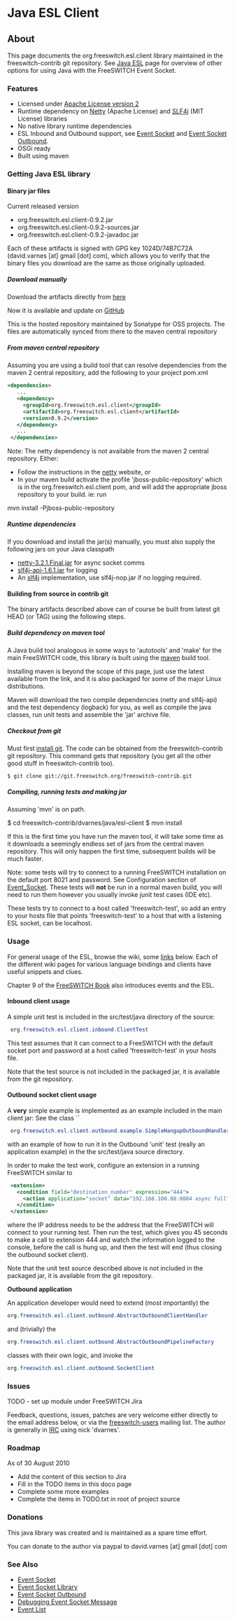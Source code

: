 
# Java ESL Client 

 

## About

This page documents the org.freeswitch.esl.client library maintained in the freeswitch-contrib git repository. See [Java ESL](./index.mdx#about) page for overview of other options for using Java with the FreeSWITCH Event Socket.

### Features

* Licensed under [Apache License version 2](http://www.apache.org/licenses/LICENSE-2.0)
* Runtime dependency on [Netty](http://www.jboss.org/netty) (Apache License) and [SLF4j](http://www.slf4j.org) (MIT License) libraries
* No native library runtime dependencies
* ESL Inbound and Outbound support, see [Event Socket](../../Modules/mod_event_socket_1048924.mdx#11-acl) and [Event Socket Outbound](../Event-Socket-Library/Event-Socket-Outbound_3375460.mdx#faq).
* OSGi ready
* Built using maven

### Getting Java ESL library

#### Binary jar files

Current released version

* org.freeswitch.esl.client-0.9.2.jar
* org.freeswitch.esl.client-0.9.2-sources.jar
* org.freeswitch.esl.client-0.9.2-javadoc.jar

Each of these artifacts is signed with GPG key 1024D/74B7C72A (david.varnes \[at\] gmail \[dot\] com), which allows you to verify that the binary files you download are the same as those originally uploaded.

##### Download manually

Download the artifacts directly from [here](https://oss.sonatype.org/content/repositories/releases/org/freeswitch/esl/client/org.freeswitch.esl.client/)


Now it is available and update on [GitHub](https://github.com/esl-client/)


This is the hosted repository maintained by Sonatype for OSS projects. The files are automatically synced from there to the maven central repository

##### From maven central repository

Assuming you are using a build tool that can resolve dependencies from the maven 2 central repository, add the following to your project pom.xml

```xml
<dependencies>
   ...
   <dependency>
     <groupId>org.freeswitch.esl.client</groupId>
     <artifactId>org.freeswitch.esl.client</artifactId>
     <version>0.9.2</version>
   </dependency>
   ...
 </dependencies>
```

Note: The netty dependency is not available from the maven 2 central repository. Either:

* Follow the instructions in the [netty](http://www.jboss.org/netty) website, or
* In your maven build activate the profile 'jboss-public-repository' which is in the org.freeswitch.esl.client pom, and will add the appropriate jboss repository to your build. ie: run

 mvn install -Pjboss-public-repository

##### Runtime dependencies

If you download and install the jar(s) manually, you must also supply the following jars on your Java classpath

* [netty-3.2.1.Final.jar](http://www.jboss.org/netty) for async socket comms
* [slf4j-api-1.6.1.jar](http://www.slf4j.org) for logging
* An [slf4j](http://www.slf4j.org) implementation, use slf4j-nop.jar if no logging required.

#### Building from source in contrib git

The binary artifacts described above can of course be built from latest git HEAD (or TAG) using the following steps.

##### Build dependency on maven tool

A Java build tool analogous in some ways to 'autotools' and 'make' for the main FreeSWITCH code, this library is built using the [maven](http://maven.apache.org) build tool.

Installing maven is beyond the scope of this page, just use the latest available from the link, and it is also packaged for some of the major Linux distributions.

Maven will download the two compile dependencies (netty and slf4j-api) and the test dependency (logback) for you, as well as compile the java classes, run unit tests and assemble the 'jar' archive file.

##### Checkout from git

Must first [install git](https://wiki.freeswitch.org/wiki/Git%5FInstall "Git Install"). The code can be obtained from the freeswitch-contrib git repository. This command gets that repository (you get all the other good stuff in freeswitch-contrib too).

```shell
$ git clone git://git.freeswitch.org/freeswitch-contrib.git
```

##### Compiling, running tests and making jar

Assuming 'mvn' is on path.

$ cd freeswitch-contrib/dvarnes/java/esl-client
$ mvn install

If this is the first time you have run the maven tool, it will take some time as it downloads a seemingly endless set of jars from the central maven repository. This will only happen the first time, subsequent builds will be much faster.

Note: some tests will try to connect to a running FreeSWITCH installation on the default port 8021 and password. See Configuration section of [Event\_Socket](https://wiki.freeswitch.org/wiki/Event%5FSocket "Event Socket"). These tests will **not** be run in a normal maven build, you will need to run them however you usually invoke junit test cases (IDE etc).

These tests try to connect to a host called 'freeswitch-test', so add an entry to your hosts file that points 'freeswitch-test' to a host that with a listening ESL socket, can be localhost.

### Usage

For general usage of the ESL, browse the wiki, some [links](https://wiki.freeswitch.org/wiki/Java%5FESL%5FClient#See%5FAlso) below. Each of the different wiki pages for various language bindings and clients have useful snippets and clues.

Chapter 9 of the [FreeSWITCH Book](https://www.packtpub.com/freeswitch-1-0-6-build-robust-high-performance-telephony-systems/book) also introduces events and the ESL.

#### Inbound client usage

A simple unit test is included in the src/test/java directory of the source:

```java
 org.freeswitch.esl.client.inbound.ClientTest
```

This test assumes that it can connect to a FreeSWITCH with the default socket port and password at a host called 'freeswitch-test' in your hosts file.

Note that the test source is not included in the packaged jar, it is available from the git repository.

#### Outbound socket client usage

A **very** simple example is implemented as an example included in the main client jar: See the class ``

```java
 org.freeswitch.esl.client.outbound.example.SimpleHangupOutboundHandler
```

with an example of how to run it in the Outbound 'unit' test (really an application example) in the the src/test/java source directory.

In order to make the test work, configure an extension in a running FreeSWITCH similar to

```xml
 <extension>
   <condition field="destination_number" expression="444">
     <action application="socket" data="192.168.100.88:8084 async full"/>
   </condition>
 </extension>
```

where the IP address needs to be the address that the FreeSWITCH will connect to your running test. Then run the test, which gives you 45 seconds to make a call to extension 444 and watch the information logged to the console, before the call is hung up, and then the test will end (thus closing the outbound socket client).

Note that the unit test source described above is not included in the packaged jar, it is available from the git repository.

**Outbound application**

An application developer would need to extend (most importantly) the 

```java
org.freeswitch.esl.client.outbound.AbstractOutboundClientHandler
```

and (trivially) the 

```java
org.freeswitch.esl.client.outbound.AbstractOutboundPipelineFactory
```

classes with their own logic, and invoke the 

```java
org.freeswitch.esl.client.outbound.SocketClient
```

### Issues

TODO - set up module under FreeSWITCH Jira

Feedback, questions, issues, patches are very welcome either directly to the email address below, or via the [freeswitch-users](http://lists.freeswitch.org/mailman/listinfo/freeswitch-users) mailing list. The author is generally in [IRC](https://wiki.freeswitch.org/wiki/IRC "IRC") using nick 'dvarnes'.

### Roadmap

As of 30 August 2010

* Add the content of this section to Jira
* Fill in the TODO items in this doco page
* Complete some more examples
* Complete the items in TODO.txt in root of project source

### Donations

This java library was created and is maintained as a spare time effort.

You can donate to the author via paypal to david.varnes \[at\] gmail \[dot\] com

### See Also

* [Event Socket](../../Modules/mod_event_socket_1048924.mdx#11-acl)
* [Event Socket Library](../Event-Socket-Library/index.mdx#-new-)
* [Event Socket Outbound](../Event-Socket-Library/Event-Socket-Outbound_3375460.mdx#faq)
* [Debugging Event Socket Message](../../Introduction/Event-System/Debugging-Event-Socket-Message_9634071.mdx#using-netcat-as-middleman)
* [Event List](../../Introduction/Event-System/Event-List_7143557.mdx#nat)


